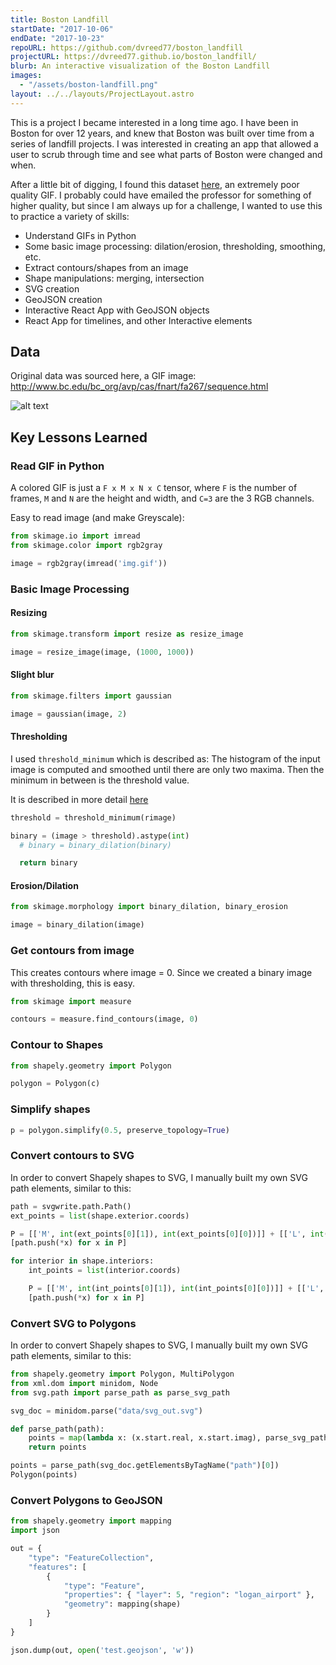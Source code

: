 ```yaml
---
title: Boston Landfill
startDate: "2017-10-06"
endDate: "2017-10-23"
repoURL: https://github.com/dvreed77/boston_landfill
projectURL: https://dvreed77.github.io/boston_landfill/
blurb: An interactive visualization of the Boston Landfill
images:
  - "/assets/boston-landfill.png"
layout: ../../layouts/ProjectLayout.astro
---
```


This is a project I became interested in a long time ago. I have been in Boston for over 12 years, and knew that Boston was built over time from a series of landfill projects. I was interested in creating an app that allowed a user to scrub through time and see what parts of Boston were changed and when.

After a little bit of digging, I found this dataset [here][1], an extremely poor quality GIF. I probably could have emailed the professor for something of higher quality, but since I am always up for a challenge, I wanted to use this to practice a variety of skills:

- Understand GIFs in Python
- Some basic image processing: dilation/erosion, thresholding, smoothing, etc.
- Extract contours/shapes from an image
- Shape manipulations: merging, intersection
- SVG creation
- GeoJSON creation
- Interactive React App with GeoJSON objects
- React App for timelines, and other Interactive elements

[1]: http://www.bc.edu/bc_org/avp/cas/fnart/fa267/sequence.html
[0]: http://scikit-image.org/docs/dev/auto_examples/xx_applications/plot_thresholding.html#bimodal-histogram

## Data

Original data was sourced here, a GIF image: http://www.bc.edu/bc_org/avp/cas/fnart/fa267/sequence.html

![alt text](/assets/boston-landfill.gif "Title")

## Key Lessons Learned

### Read GIF in Python

A colored GIF is just a `F x M x N x C` tensor, where `F` is the number of frames, `M` and `N` are the height and width, and `C=3` are the 3 RGB channels.

Easy to read image (and make Greyscale):

```python
from skimage.io import imread
from skimage.color import rgb2gray

image = rgb2gray(imread('img.gif'))
```

### Basic Image Processing

#### Resizing

```python
from skimage.transform import resize as resize_image

image = resize_image(image, (1000, 1000))
```

#### Slight blur

```python
from skimage.filters import gaussian

image = gaussian(image, 2)
```

#### Thresholding

I used `threshold_minimum` which is described as: The histogram of the input image is computed and smoothed until there are only two maxima. Then the minimum in between is the threshold value.

It is described in more detail [here][0]

```python
threshold = threshold_minimum(rimage)

binary = (image > threshold).astype(int)
  # binary = binary_dilation(binary)

  return binary

```

#### Erosion/Dilation

```python
from skimage.morphology import binary_dilation, binary_erosion

image = binary_dilation(image)
```

### Get contours from image

This creates contours where image = 0. Since we created a binary image with thresholding, this is easy.

```python
from skimage import measure

contours = measure.find_contours(image, 0)
```

### Contour to Shapes

```python
from shapely.geometry import Polygon

polygon = Polygon(c)
```

### Simplify shapes

```python
p = polygon.simplify(0.5, preserve_topology=True)
```

### Convert contours to SVG

In order to convert Shapely shapes to SVG, I manually built my own SVG path elements, similar to this:

```python
path = svgwrite.path.Path()
ext_points = list(shape.exterior.coords)

P = [['M', int(ext_points[0][1]), int(ext_points[0][0])]] + [['L', int(x[1]), int(x[0])] for x in ext_points[1:]] + [['Z']]
[path.push(*x) for x in P]

for interior in shape.interiors:
    int_points = list(interior.coords)

    P = [['M', int(int_points[0][1]), int(int_points[0][0])]] + [['L', int(x[1]), int(x[0])] for x in int_points[1:]] + [['Z']]
    [path.push(*x) for x in P]
```

### Convert SVG to Polygons

In order to convert Shapely shapes to SVG, I manually built my own SVG path elements, similar to this:

```python
from shapely.geometry import Polygon, MultiPolygon
from xml.dom import minidom, Node
from svg.path import parse_path as parse_svg_path

svg_doc = minidom.parse("data/svg_out.svg")

def parse_path(path):
    points = map(lambda x: (x.start.real, x.start.imag), parse_svg_path(path.getAttribute('d')))
    return points

points = parse_path(svg_doc.getElementsByTagName("path")[0])
Polygon(points)
```

### Convert Polygons to GeoJSON

```python
from shapely.geometry import mapping
import json

out = {
    "type": "FeatureCollection",
    "features": [
        {
            "type": "Feature",
            "properties": { "layer": 5, "region": "logan_airport" },
            "geometry": mapping(shape)
        }
    ]
}

json.dump(out, open('test.geojson', 'w'))

```
